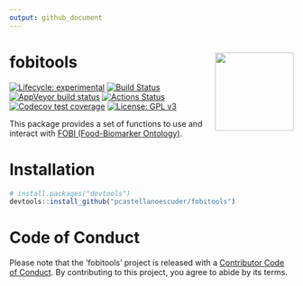 ```yaml
---
output: github_document
---
```


# fobitools <img src='man/figures/logo.png' align="right" height="139" />

<!-- badges: start -->

[![Lifecycle: experimental](https://img.shields.io/badge/lifecycle-experimental-orange.svg)](https://www.tidyverse.org/lifecycle/#experimental)
[![Build Status](https://travis-ci.com/pcastellanoescuder/fobitools.svg?branch=master)](https://travis-ci.com/pcastellanoescuder/fobitools)
[![AppVeyor build status](https://ci.appveyor.com/api/projects/status/github/pcastellanoescuder/fobitools?branch=master&svg=true)](https://ci.appveyor.com/project/pcastellanoescuder/fobitools)
[![Actions Status](https://github.com/pcastellanoescuder/fobitools/workflows/R-CMD-check/badge.svg)](https://github.com/pcastellanoescuder/fobitools/actions)
[![Codecov test coverage](https://codecov.io/gh/pcastellanoescuder/fobitools/branch/master/graph/badge.svg)](https://codecov.io/gh/pcastellanoescuder/fobitools?branch=master)
[![License: GPL v3](https://img.shields.io/badge/License-GPLv3-blue.svg)](https://www.gnu.org/licenses/gpl-3.0)

<!-- badges: end -->

This package provides a set of functions to use and interact with [FOBI (Food-Biomarker Ontology)](https://github.com/pcastellanoescuder/FoodBiomarkerOntology).   

# Installation

```r
# install.packages("devtools")
devtools::install_github("pcastellanoescuder/fobitools")
```

# Code of Conduct

Please note that the 'fobitools' project is released with a [Contributor Code of Conduct](CODE_OF_CONDUCT.md). By contributing to this project, you agree to abide by its terms.
  
